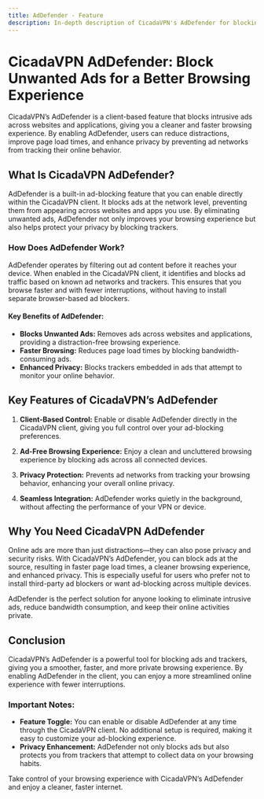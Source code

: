 ```yaml
---
title: AdDefender - Feature
description: In-depth description of CicadaVPN's AdDefender for blocking ads
---
```


# CicadaVPN AdDefender: Block Unwanted Ads for a Better Browsing Experience

CicadaVPN’s AdDefender is a client-based feature that blocks intrusive ads across websites and applications, giving you a cleaner and faster browsing experience. By enabling AdDefender, users can reduce distractions, improve page load times, and enhance privacy by preventing ad networks from tracking their online behavior.

## What Is CicadaVPN AdDefender?

AdDefender is a built-in ad-blocking feature that you can enable directly within the CicadaVPN client. It blocks ads at the network level, preventing them from appearing across websites and apps you use. By eliminating unwanted ads, AdDefender not only improves your browsing experience but also helps protect your privacy by blocking trackers.

### How Does AdDefender Work?

AdDefender operates by filtering out ad content before it reaches your device. When enabled in the CicadaVPN client, it identifies and blocks ad traffic based on known ad networks and trackers. This ensures that you browse faster and with fewer interruptions, without having to install separate browser-based ad blockers.

#### Key Benefits of AdDefender:

- **Blocks Unwanted Ads:** Removes ads across websites and applications, providing a distraction-free browsing experience.
- **Faster Browsing:** Reduces page load times by blocking bandwidth-consuming ads.
- **Enhanced Privacy:** Blocks trackers embedded in ads that attempt to monitor your online behavior.

## Key Features of CicadaVPN’s AdDefender

1. **Client-Based Control:** Enable or disable AdDefender directly in the CicadaVPN client, giving you full control over your ad-blocking preferences.

2. **Ad-Free Browsing Experience:** Enjoy a clean and uncluttered browsing experience by blocking ads across all connected devices.

3. **Privacy Protection:** Prevents ad networks from tracking your browsing behavior, enhancing your overall online privacy.

4. **Seamless Integration:** AdDefender works quietly in the background, without affecting the performance of your VPN or device.

## Why You Need CicadaVPN AdDefender

Online ads are more than just distractions—they can also pose privacy and security risks. With CicadaVPN’s AdDefender, you can block ads at the source, resulting in faster page load times, a cleaner browsing experience, and enhanced privacy. This is especially useful for users who prefer not to install third-party ad blockers or want ad-blocking across multiple devices.

AdDefender is the perfect solution for anyone looking to eliminate intrusive ads, reduce bandwidth consumption, and keep their online activities private.

## Conclusion

CicadaVPN’s AdDefender is a powerful tool for blocking ads and trackers, giving you a smoother, faster, and more private browsing experience. By enabling AdDefender in the client, you can enjoy a more streamlined online experience with fewer interruptions.

### Important Notes:

- **Feature Toggle:** You can enable or disable AdDefender at any time through the CicadaVPN client. No additional setup is required, making it easy to customize your ad-blocking experience.
- **Privacy Enhancement:** AdDefender not only blocks ads but also protects you from trackers that attempt to collect data on your browsing habits.

Take control of your browsing experience with CicadaVPN’s AdDefender and enjoy a cleaner, faster internet.